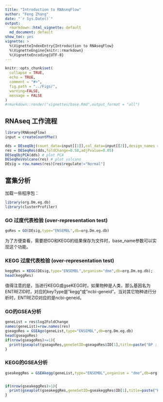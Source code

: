 ```yaml
---
title: "Introduction to RNAseqFlow"
author: "Feng Zhang"
date: "`r Sys.Date()`"
output:
  rmarkdown::html_vignette: default
  md_document: default
show_toc: yes
vignette: >
  %\VignetteIndexEntry{Introduction to RNAseqFlow} 
  %\VignetteEngine{knitr::rmarkdown} 
  %\VignetteEncoding{UTF-8}
---
```


```r
knitr::opts_chunk$set(
  collapse = TRUE,
  echo = TRUE,
  comment = "#>",
  fig.path = "../Figs/",
  warning=FALSE,
  message = FALSE
)
#rmarkdown::render("vignettes/base.Rmd",output_format = "all")
```

## RNAseq 工作流程
```r
library(RNAseqFlow)
input = createCountPhe()

dds = DEseqObj(count_data=input[[1]],col_data=input[[2]],design_names = "condition+type",group_name ="condition",ref_level = "untreated")
res = DESeqRes(dds,foldChange=0.58,adjPvalue=0.05)
DESeqObjPCA(dds) # plot PCA
DESeqResVolcano(res) # plot volcano
DEsig = row.names(res)[res$regulate!="Normal"]
```

## 富集分析
加载一些程序包：
```r
library(org.Dm.eg.db)
library(clusterProfiler)
```

### GO 过度代表检验 (over-representation test)
```r
goRes = GO(DEsig,type="ENSEMBL",db=org.Dm.eg.db)
```
为了方便查看，需要把GO和KEGG的结果保存为文件时，base_name参数可以实现这个功能。

### KEGG 过度代表检验 (over-representation test)
```r
keggRes = KEGG(DEsig,type="ENSEMBL",organism="dme",db=org.Dm.eg.db);
head(keggRes)
```
值得注意的是，当进行KEGG或gseKEGG时，如果物种是人类，那么基因名为ENTREZID时，对应的keyType是"kegg"或"ncbi-geneid"。当对其它物种进行分析时，ENTREZID对应的是ncbi-geneid。

### GO的GSEA分析
```r
geneList = res$log2FoldChange
names(geneList)=row.names(res)
gseagoRes = GSEAgo(geneList,type="ENSEMBL",db=org.Dm.eg.db)
head(gseagoRes)
if(nrow(gseagoRes)>=1){
  print(gseaplot(gseagoRes,geneSetID=gseagoRes$ID[1],title=paste("BP : ",gseagoRes$Description[1],sep="")))
}

```

### KEGG的GSEA分析
```r
gseakeggRes = GSEAkegg(geneList,type="ENSEMBL",organism = "dme",db=org.Dm.eg.db,pvalueCutoff=1)


if(nrow(gseakeggRes)>1){
  print(gseaplot(gseakeggRes,geneSetID=gseakeggRes$ID[1],title=paste("KEGG : ",gseakeggRes$Description[1],sep="")))
}
```
